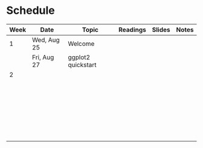 # Schedule

| Week | Date        | Topic              | Readings | Slides | Notes |
|------|-------------|--------------------|----------|--------|-------|
| 1    | Wed, Aug 25 | Welcome            |          |        |       |
|      | Fri, Aug 27 | ggplot2 quickstart |          |        |       |
| 2    |             |                    |          |        |       |
|      |             |                    |          |        |       |
|      |             |                    |          |        |       |
|      |             |                    |          |        |       |
|      |             |                    |          |        |       |
|      |             |                    |          |        |       |
|      |             |                    |          |        |       |
|      |             |                    |          |        |       |
|      |             |                    |          |        |       |
|      |             |                    |          |        |       |
|      |             |                    |          |        |       |
|      |             |                    |          |        |       |
|      |             |                    |          |        |       |
|      |             |                    |          |        |       |
|      |             |                    |          |        |       |
|      |             |                    |          |        |       |
|      |             |                    |          |        |       |
|      |             |                    |          |        |       |
|      |             |                    |          |        |       |
|      |             |                    |          |        |       |
|      |             |                    |          |        |       |
|      |             |                    |          |        |       |
|      |             |                    |          |        |       |
|      |             |                    |          |        |       |
|      |             |                    |          |        |       |
|      |             |                    |          |        |       |
|      |             |                    |          |        |       |
|      |             |                    |          |        |       |
